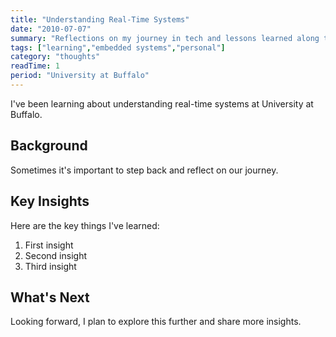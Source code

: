 ```yaml
---
title: "Understanding Real-Time Systems"
date: "2010-07-07"
summary: "Reflections on my journey in tech and lessons learned along the way."
tags: ["learning","embedded systems","personal"]
category: "thoughts"
readTime: 1
period: "University at Buffalo"
---
```


I've been learning about understanding real-time systems at University at Buffalo.

## Background

Sometimes it's important to step back and reflect on our journey.

## Key Insights

Here are the key things I've learned:

1. First insight
2. Second insight
3. Third insight

## What's Next

Looking forward, I plan to explore this further and share more insights.

